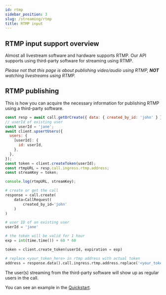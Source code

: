 ```yaml
---
id: rtmp
sidebar_position: 3
slug: /streaming/rtmp
title: RTMP input
---
```



## RTMP input support overview

Almost all livestream software and hardware supports RTMP. Our API supports using third-party software for streaming using RTMP.

_Please not that this page is about publishing video/audio using RTMP, **NOT** watching livestreams using RTMP._

## RTMP publishing

This is how you can acquire the necessary information for publishing RTMP using a third-party software.

<Tabs groupId="examples">
<TabItem value="js" label="JavaScript">

```js
const resp = await call.getOrCreate({ data: { created_by_id: 'john' } });
// userId of existing user
const userId = 'jane';
await client.upsertUsers({
  users: {
    [userId]: {
      id: userId,
    },
  },
});
const token = client.createToken(userId);
const rtmpURL = resp.call.ingress.rtmp.address;
const streamKey = token;

console.log(rtmpURL, streamKey);
```

</TabItem>
<TabItem value="py" label="Python">

```py
# create or get the call
response = call.create(
    data=CallRequest(
        created_by_id='john'
    )
)

# user ID of an existing user
userId = 'jane'

# the token will be valid for 1 hour
exp = int(time.time()) + 60 * 60

token = client.create_token(userId, expiration = exp)

# replace <your_token_here> in rtmp address with actual token
address = response.data().call.ingress.rtmp.address.replace('<your_token_here>', token)
```

</TabItem>
</Tabs>

The user(s) streaming from the third-party software will show up as regular users in the call.

You can see an example in the [Quickstart](../../streaming/overview/#test-sending-video-via-rtmp-using-obs).
